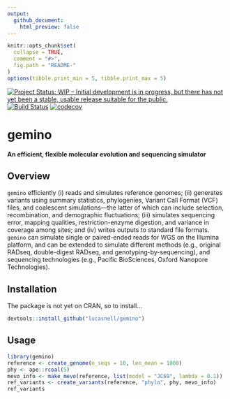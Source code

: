 ```yaml
---
output:
  github_document:
    html_preview: false
---
```


<!-- README.md is generated from README.Rmd. Please edit that file -->

```r
knitr::opts_chunk$set(
  collapse = TRUE,
  comment = "#>",
  fig.path = "README-"
)
options(tibble.print_min = 5, tibble.print_max = 5)
```


[![Project Status: WIP – Initial development is in progress, but there has not 
yet been a stable, usable release suitable for the public.](http://www.repostatus.org/badges/latest/wip.svg)](http://www.repostatus.org/#wip)
[![Build Status](https://travis-ci.com/lucasnell/gemino.svg?branch=master)](https://travis-ci.com/lucasnell/gemino)
[![codecov](https://codecov.io/gh/lucasnell/gemino/branch/master/graph/badge.svg)](https://codecov.io/gh/lucasnell/gemino)



# gemino

__An efficient, flexible molecular evolution and sequencing simulator__

## Overview

`gemino` efficiently (i) reads and simulates reference genomes;
(ii) generates variants using summary statistics, phylogenies, Variant
Call Format (VCF) files, and coalescent simulations—the latter of which can include
selection, recombination, and demographic fluctuations;
(iii) simulates sequencing error, mapping qualities, restriction-enzyme digestion, 
and variance in coverage among sites; and
(iv) writes outputs to standard file formats.
`gemino` can simulate single or paired-ended reads for WGS on the Illumina platform,
and can be extended to simulate different methods (e.g., original RADseq,
double-digest RADseq, and genotyping-by-sequencing), and sequencing technologies
(e.g., Pacific BioSciences, Oxford Nanopore Technologies).


## Installation

The package is not yet on CRAN, so to install...

```r
devtools::install_github("lucasnell/gemino")
```



## Usage

```r
library(gemino)
reference <- create_genome(n_seqs = 10, len_mean = 1000)
phy <- ape::rcoal(5)
mevo_info <- make_mevo(reference, list(model = "JC69", lambda = 0.1))
ref_variants <- create_variants(reference, "phylo", phy, mevo_info)
ref_variants
```

